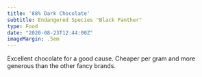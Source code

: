 ```yaml
---
title: '88% Dark Chocolate'
subtitle: Endangered Species "Black Panther"
type: Food
date: "2020-08-23T12:44:00Z"
imageMargin: .5em
---
```


Excellent chocolate for a good cause. Cheaper per gram and more generous than the other fancy brands.